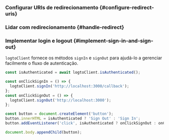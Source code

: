 

### Configurar URIs de redirecionamento \{#configure-redirect-uris}

<SignInFlowSummary />

<AssumingUrl />

<WebConfigureRedirectUris />

### Lidar com redirecionamento \{#handle-redirect}

<HandleRedirect />

### Implementar login e logout \{#implement-sign-in-and-sign-out}

`logtoClient` fornece os métodos `signIn` e `signOut` para ajudá-lo a gerenciar facilmente o fluxo de autenticação.

<SignInNote calling=".signIn()" />

```js title="pages/Home.js"
const isAuthenticated = await logtoClient.isAuthenticated();

const onClickSignIn = () => {
  logtoClient.signIn('http://localhost:3000/callback');
};
const onClickSignOut = () => {
  logtoClient.signOut('http://localhost:3000');
};

const button = document.createElement('button');
button.innerHTML = isAuthenticated ? 'Sign Out' : 'Sign In';
button.addEventListener('click', isAuthenticated ? onClickSignOut : onClickSignIn);

document.body.appendChild(button);
```

<SignOutNote />
